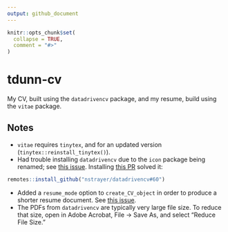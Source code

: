 ```yaml
---
output: github_document
---
```


<!-- README.md is generated from README.Rmd. Please edit that file -->

```r
knitr::opts_chunk$set(
  collapse = TRUE,
  comment = "#>"
)
```

# tdunn-cv

My CV, built using the `datadrivencv` package, and my resume, build using the `vitae` package.


## Notes

* `vitae` requires `tinytex`, and for an updated version (`tinytex::reinstall_tinytex()`).
* Had trouble installing `datadrivencv` due to the `icon` package being renamed;
see [this issue](https://github.com/nstrayer/datadrivencv/issues/57).
Installing [this PR](https://github.com/nstrayer/datadrivencv/pull/60) solved it:

```r
remotes::install_github("nstrayer/datadrivencv#60")
```

* Added a `resume_mode` option to `create_CV_object` in order to produce a shorter resume document.
See [this issue](https://github.com/nstrayer/datadrivencv/issues/30).
* The PDFs from `datadrivencv` are typically very large file size. To reduce that size, open in Adobe Acrobat, File -> Save As, and select "Reduce File Size."
